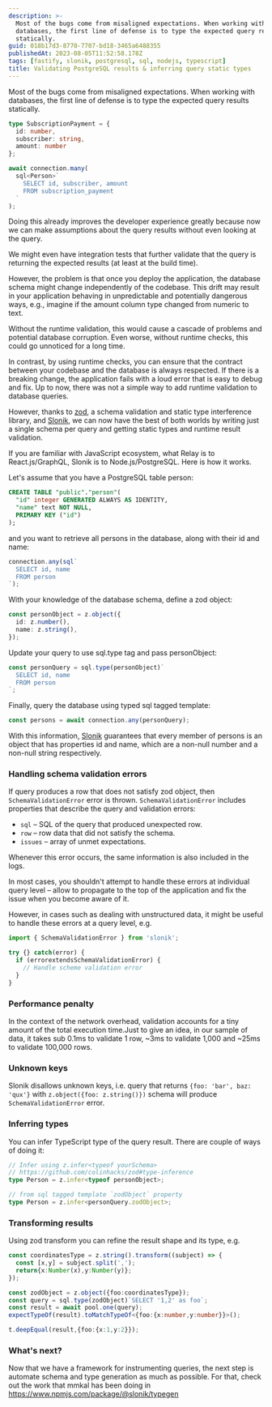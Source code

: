 ```yaml
---
description: >-
  Most of the bugs come from misaligned expectations. When working with
  databases, the first line of defense is to type the expected query results
  statically.
guid: 018b17d3-8770-7707-bd18-3465a6488355
publishedAt: 2023-08-05T11:52:58.178Z
tags: [fastify, slonik, postgresql, sql, nodejs, typescript]
title: Validating PostgreSQL results & inferring query static types
---
```


Most of the bugs come from misaligned expectations. When working with databases, the first line of defense is to type the expected query results statically.

```ts
type SubscriptionPayment = {
  id: number,
  subscriber: string,
  amount: number
};

await connection.many(
  sql<Person>`
    SELECT id, subscriber, amount
    FROM subscription_payment
  `
);
```

Doing this already improves the developer experience greatly because now we can make assumptions about the query results without even looking at the query.

We might even have integration tests that further validate that the query is returning the expected results (at least at the build time).

However, the problem is that once you deploy the application, the database schema might change independently of the codebase. This drift may result in your application behaving in unpredictable and potentially dangerous ways, e.g., imagine if the amount column type changed from numeric to text. 

Without the runtime validation, this would cause a cascade of problems and potential database corruption. Even worse, without runtime checks, this could go unnoticed for a long time.

In contrast, by using runtime checks, you can ensure that the contract between your codebase and the database is always respected. If there is a breaking change, the application fails with a loud error that is easy to debug and fix.
Up to now, there was not a simple way to add runtime validation to database queries.

However, thanks to [zod](https://www.npmjs.com/package/zod), a schema validation and static type interference library, and [Slonik](https://github.com/gajus/slonik), we can now have the best of both worlds by writing just a single schema per query and getting static types and runtime result validation.

If you are familiar with JavaScript ecosystem, what Relay is to React.js/GraphQL, Slonik is to Node.js/PostgreSQL.
Here is how it works.

Let's assume that you have a PostgreSQL table person:

```sql
CREATE TABLE "public"."person"(
  "id" integer GENERATED ALWAYS AS IDENTITY,
  "name" text NOT NULL,
  PRIMARY KEY ("id")
);
```

and you want to retrieve all persons in the database, along with their id and name:

```ts
connection.any(sql`
  SELECT id, name
  FROM person
`);
```

With your knowledge of the database schema, define a zod object:

```ts
const personObject = z.object({
  id: z.number(),
  name: z.string(),
});
```

Update your query to use sql.type tag and pass personObject:

```ts
const personQuery = sql.type(personObject)`
  SELECT id, name
  FROM person
`;
```

Finally, query the database using typed sql tagged template:

```ts
const persons = await connection.any(personQuery);
```

With this information, [Slonik](https://github.com/gajus/slonik) guarantees that every member of persons is an object that has properties id and name, which are a non-null number and a non-null string respectively.

### Handling schema validation errors

If query produces a row that does not satisfy zod object, then `SchemaValidationError` error is thrown.
`SchemaValidationError` includes properties that describe the query and validation errors:

* `sql` – SQL of the query that produced unexpected row.
* `row` – row data that did not satisfy the schema.
* `issues` – array of unmet expectations.

Whenever this error occurs, the same information is also included in the logs.

In most cases, you shouldn't attempt to handle these errors at individual query level – allow to propagate to the top of the application and fix the issue when you become aware of it.


However, in cases such as dealing with unstructured data, it might be useful to handle these errors at a query level, e.g.

```ts
import { SchemaValidationError } from 'slonik';

try {} catch(error) {
  if (errorextendsSchemaValidationError) {
    // Handle scheme validation error
  }
}
```

### Performance penalty

In the context of the network overhead, validation accounts for a tiny amount of the total execution time.Just to give an idea, in our sample of data, it takes sub 0.1ms to validate 1 row, ~3ms to validate 1,000 and ~25ms to validate 100,000 rows.

### Unknown keys

Slonik disallows unknown keys, i.e. query that returns `{foo: 'bar', baz: 'qux'}` with `z.object({foo: z.string()})` schema will produce `SchemaValidationError` error.

### Inferring types

You can infer TypeScript type of the query result. There are couple of ways of doing it:

```ts
// Infer using z.infer<typeof yourSchema>
// https://github.com/colinhacks/zod#type-inference
type Person = z.infer<typeof personObject>;

// from sql tagged template `zodObject` property 
type Person = z.infer<personQuery.zodObject>;
```

### Transforming results

Using zod transform you can refine the result shape and its type, e.g.

```ts
const coordinatesType = z.string().transform((subject) => {  
  const [x,y] = subject.split(',');
  return{x:Number(x),y:Number(y)};
});

const zodObject = z.object({foo:coordinatesType});
const query = sql.type(zodObject)`SELECT '1,2' as foo`;
const result = await pool.one(query);
expectTypeOf(result).toMatchTypeOf<{foo:{x:number,y:number}}>();

t.deepEqual(result,{foo:{x:1,y:2}});
```

### What's next?

Now that we have a framework for instrumenting queries, the next step is automate schema and type generation as much as possible. For that, check out the work that mmkal has been doing in https://www.npmjs.com/package/@slonik/typegen